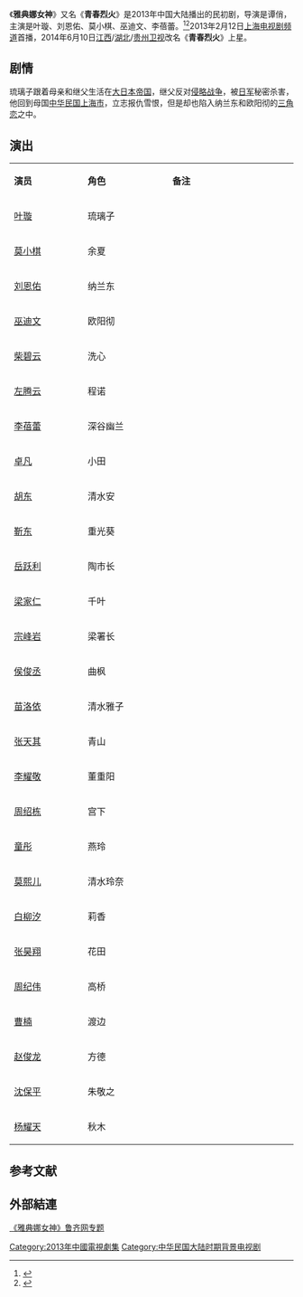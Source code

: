 {{电视节目信息框
| 名称     = 雅典娜女神
| 别名     = 青春烈火
| 英文名称 = ''{{lang|en|Athena}}''
| 图片     = Athena poster.jpg
| 图说     = 海报
| 分类     = 民初剧
| 原创者   = 
| 导演     = 谭俏、成志超
| 监制     = 万荣
| 出品人   = 叶璇、游建鸣
| 编剧     = 经纬、鳳凰
| 制作人   = 叶璇
| 摄影     = 
| 演出     = 叶璇<br>刘恩佑<br>莫小棋<br>巫迪文<br>李蓓蕾
| 配音     =
| 旁白     = 
| 主题曲   = 刘子华《天敌》
| 片尾曲   = 张苏云《如果这是梦》
| 插曲     = 
| 地区     = {{CHNML}}
| 语言     = 普通话
| 集数     = 原版36集，衛視版32集
| 每集长   = 45分钟
| 制作公司 = 文化中国传播集团<br>强视传媒<br>博海影视<br>博纳影业
| 首播地区 = {{CHNML}}
| 电视网   = [[上海电视台|上海电视剧频道]]
| 开始     = 2013年2月12日 
| 结束     = 2月25日
| 先于     = 潘多拉的祕密
| 后于     = 
| 相关剧集 = 
| 官方网站 = 
}}
《'''雅典娜女神'''》又名《'''青春烈火'''》是2013年中国大陆播出的民初剧，导演是谭俏，主演是叶璇、刘恩佑、莫小棋、巫迪文、李蓓蕾。<ref>{{cite web |url=http://ent.sina.com.cn/v/m/2012-07-10/12073681134.shtml |title=《雅典娜女神》杀青 创新抗战剧引期待|accessdate=2014-09-29 |date=2012-07-10 |work=新浪}}</ref><ref>{{cite web |url=http://ent.163.com/13/0704/10/92UBN0C700031GVS.html |title=《雅典娜女神》推迟上星 成首部重拍抗战剧|accessdate=2014-09-29|date=2013-07-04|work=网易}}</ref>2013年2月12日[[上海电视台|上海电视剧频道]]首播，2014年6月10日[[江西卫视|江西]]/[[湖北卫视|湖北]]/[[贵州卫视|贵州卫视]]改名《'''青春烈火'''》上星。

==剧情==
琉璃子跟着母亲和继父生活在[[大日本帝国|大日本帝国]]，继父反对[[中国抗日战争|侵略战争]]，被[[日军|日军]]秘密杀害，他回到母国[[中華民國|中华民国]][[上海市_(中華民國)|上海市]]，立志报仇雪恨，但是却也陷入纳兰东和欧阳彻的[[三角恋|三角恋]]之中。

== 演出 ==
{|class="wikitable" width="20%"
|- style="background:cornflowerblue; color:white" align=center
|style="width:5%"|'''演员'''||style="width:6%"|'''角色'''||style="width:9%"|'''备注'''
|-
| [[叶璇|叶璇]] || 琉璃子 || 
|-
| [[莫小棋|莫小棋]] || 余夏 || 
|- 
| [[刘恩佑|刘恩佑]] || 纳兰东 || 
|- 
| [[巫迪文|巫迪文]] || 欧阳彻 || 
|-
| [[柴碧云|柴碧云]] ||洗心 || 
|-
| [[左腾云|左腾云]] || 程诺 || 
|-
| [[李蓓蕾|李蓓蕾]] || 深谷幽兰 || 
|-
| [[卓凡|卓凡]] || 小田 || 
|- 
| [[胡东|胡东]] || 清水安 || 
|- 
| [[靳东|靳东]] || 重光葵 || 
|-
| [[岳跃利|岳跃利]] || 陶市长 || 
|-
| [[梁家仁|梁家仁]] || 千叶 || 
|-
| [[宗峰岩|宗峰岩]] || 梁署长 || 
|-
| [[侯俊丞|侯俊丞]] || 曲枫 || 
|- 
| [[苗洛依|苗洛依]] || 清水雅子 || 
|- 
| [[张天其|张天其]] || 青山 || 
|-
| [[李耀敬|李耀敬]] || 董重阳 || 
|-
| [[周绍栋|周绍栋]] || 宫下 || 
|-
| [[童彤|童彤]] || 燕玲 ||
|- 
| [[莫熙儿|莫熙儿]] || 清水玲奈 || 
|- 
| [[白柳汐|白柳汐]] || 莉香 || 
|-
| [[张昊翔|张昊翔]] || 花田 || 
|-
| [[周纪伟|周纪伟]] || 高桥 || 
|-
| [[曹楠|曹楠]] || 渡边|| 
|-
| [[赵俊龙|赵俊龙]] || 方德 || 
|-
| [[沈保平|沈保平]] || 朱敬之 ||   
|-
| [[杨耀天|杨耀天]] || 秋木 ||   
|}

==参考文献==
{{reflist}}
==外部結連==
[http://www.iqilu.com/html/play/yingshi/2013/0312/1468930.shtml  《雅典娜女神》鲁齐网专题]
{{2013年中國大陸古裝/民初電視劇}}
{{DEFAULTSORT:Ya雅}}
[[Category:2013年中國電視劇集|Category:2013年中國電視劇集]]
[[Category:中华民国大陆时期背景电视剧|Category:中华民国大陆时期背景电视剧]]